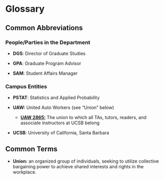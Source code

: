 # Glossary

## Common Abbreviations

### People/Parties in the Department

- **DGS**: Director of Graduate Studies

- **GPA**: Graduate Program Advisor

- **SAM**: Student Affairs Manager

### Campus Entities

- **PSTAT**: Statistics and Applied Probability

- **UAW:** United Auto Workers (see "Union" below)
    - <a href="https://ucsbuaw.wordpress.com/" target="_blank">**UAW 2865:**</a> The union to which all TAs, tutors, readers, and associate instructors at UCSB belong

- **UCSB**: University of California, Santa Barbara


## Common Terms

- **Union:** an organized group of individuals, seeking to utilize collective bargaining power to achieve shared interests and rights in the workplace.